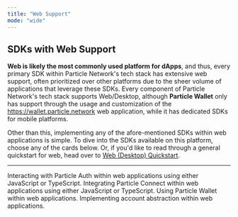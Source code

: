 ```yaml
---
title: "Web Support"
mode: "wide"
---
```


## SDKs with Web Support

**Web is likely the most commonly used platform for dApps**, and thus, every primary SDK within Particle Network's tech stack has extensive web support, often prioritized over other platforms due to the sheer volume of applications that leverage these SDKs. Every component of Particle Network's tech stack supports Web/Desktop, although **Particle Wallet** only has support through the usage and customization of the https://wallet.particle.network web application, while it has dedicated SDKs for mobile platforms.

 Other than this, implementing any of the afore-mentioned SDKs within web applications is simple. To dive into the SDKs available on this platform, choose any of the cards below. Or, if you'd like to read through a general quickstart for web, head over to [Web (Desktop) Quickstart](doc:web-desktop-quickstart).

***

<CardGroup cols={2}>
  <Card title="Particle Auth" href="/api-reference/auth/desktop-sdks/web">
    Interacting with Particle Auth within web applications using either JavaScript or TypeScript.
  </Card>
  <Card title="Particle Connect" href="/api-reference/connect/desktop/web">
    Integrating Particle Connect within web applications using either JavaScript or TypeScript.
  </Card>
   <Card title="Particle Wallet" href="/api-reference/wallet/desktop/web">
    Using Particle Wallet within web applications.
  </Card>
     <Card title="Account Abstraction" href="/api-reference/aa/sdks/desktop/web">
    Implementing account abstraction within web applications.
  </Card>
</CardGroup>
